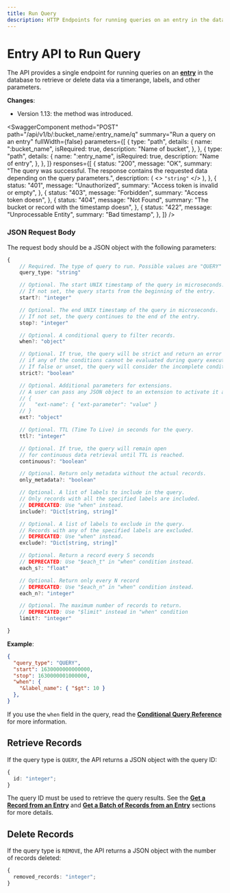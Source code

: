 ```yaml
---
title: Run Query
description: HTTP Endpoints for running queries on an entry in the database.
---
```


<head>
  <link
    rel="canonical"
    href="https://www.reduct.store/docs/http-api/entry-api/run_query"
  />
</head>

# Entry API to Run Query

The API provides a single endpoint for running queries on an **[entry](../../glossary#entry)** in the database to retrieve or delete data via a timerange, labels, and other parameters.

**Changes**:

- Version 1.13: the method was introduced.


<SwaggerComponent
  method="POST"
  path="/api/v1/b/:bucket_name/:entry_name/q"
  summary="Run a query on an entry"
  fullWidth={false}
  parameters={[
    {
      type: "path",
      details: {
        name: ":bucket_name",
        isRequired: true,
        description: "Name of bucket",
      },
    },
    {
      type: "path",
      details: {
        name: ":entry_name",
        isRequired: true,
        description: "Name of entry",
      },
    },
  ]}
  responses={[
    {
      status: "200",
      message: "OK",
      summary:
        "The query was successful. The response contains the requested data depending on the query parameters.",
      description: (
        <>
          <code>"string"</code>
        </>
      ),
    },
    {
      status: "401",
      message: "Unauthorized",
      summary: "Access token is invalid or empty",
    },
    {
      status: "403",
      message: "Forbidden",
      summary: "Access token doesn",
    },
    {
      status: "404",
      message: "Not Found",
      summary: "The bucket or record with the timestamp doesn",
    },
    {
      status: "422",
      message: "Unprocessable Entity",
      summary: "Bad timestamp",
    },
  ]}
/>

### JSON Request Body

The request body should be a JSON object with the following parameters:

```typescript
{
    // Required. The type of query to run. Possible values are "QUERY" and "DELETE".
    query_type: "string"

    // Optional. The start UNIX timestamp of the query in microseconds.
    // If not set, the query starts from the beginning of the entry.
    start?: "integer"

    // Optional. The end UNIX timestamp of the query in microseconds.
    // If not set, the query continues to the end of the entry.
    stop?: "integer"

    // Optional. A conditional query to filter records.
    when?: "object"

    // Optional. If true, the query will be strict and return an error
    // if any of the conditions cannot be evaluated during query execution.
    // If false or unset, the query will consider the incomplete condition to be false.
    strict?: "boolean"

    // Optional. Additional parameters for extensions.
    // A user can pass any JSON object to an extension to activate it and configure its behavior.
    // {
    //   "ext-name": { "ext-parameter": "value" }
    // }
    ext?: "object"

    // Optional. TTL (Time To Live) in seconds for the query.
    ttl?: "integer"

    // Optional. If true, the query will remain open
    // for continuous data retrieval until TTL is reached.
    continuous?: "boolean"

    // Optional. Return only metadata without the actual records.
    only_metadata?: "boolean"

    // Optional. A list of labels to include in the query.
    // Only records with all the specified labels are included.
    // DEPRECATED: Use "when" instead.
    include?: "Dict[string, string]"

    // Optional. A list of labels to exclude in the query.
    // Records with any of the specified labels are excluded.
    // DEPRECATED: Use "when" instead.
    exclude?: "Dict[string, string]"

    // Optional. Return a record every S seconds
    // DEPRECATED: Use "$each_t" in "when" condition instead.
    each_s?: "float"

    // Optional. Return only every N record
    // DEPRECATED: Use "$each_n" in "when" condition instead.
    each_n?: "integer"

    // Optional. The maximum number of records to return.
    // DEPRECATED: Use "$limit" instead in "when" condition
    limit?: "integer"

}
```

**Example**:

```json
{
  "query_type": "QUERY",
  "start": 1630000000000000,
  "stop": 1630000001000000,
  "when": {
    "&label_name": { "$gt": 10 }
  },
}
```

If you use the `when` field in the query, read the [**Conditional Query Reference**](/docs/conditional-query/index.mdx) for more information.

## Retrieve Records

If the query type is `QUERY`, the API returns a JSON object with the query ID:

```typescript
{
  id: "integer";
}
```

The query ID must be used to retrieve the query results. See the [**Get a Record from an Entry**](/docs/http-api/entry-api/read_data.mdx#get-a-record-from-an-entry) and
[**Get a Batch of Records from an Entry**](/docs/http-api/entry-api/read_data.mdx#get-a-batch-of-records-from-an-entry) sections for more details.

## Delete Records

If the query type is `REMOVE`, the API returns a JSON object with the number of records deleted:

```typescript
{
  removed_records: "integer";
}
```
